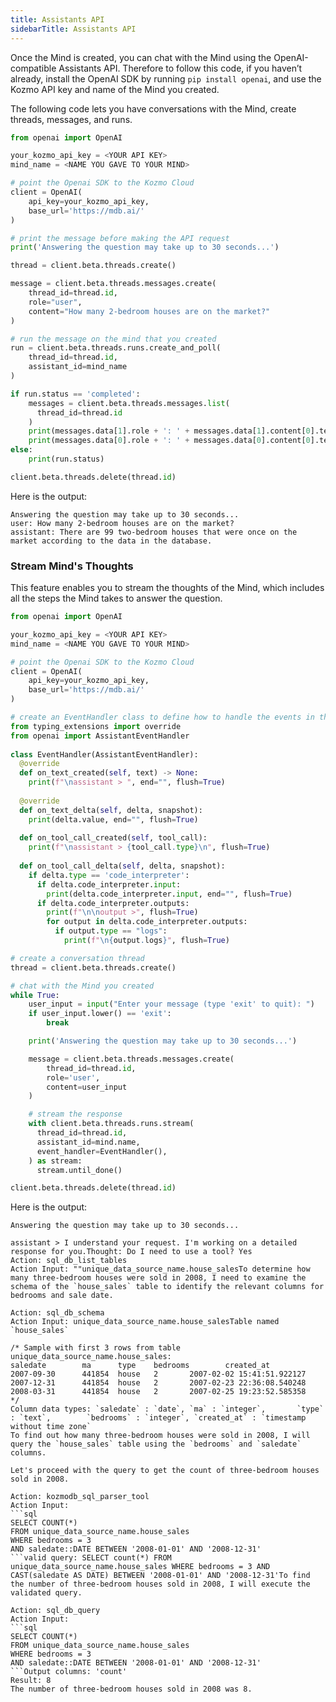 ```yaml
---
title: Assistants API
sidebarTitle: Assistants API
---
```


Once the Mind is created, you can chat with the Mind using the OpenAI-compatible Assistants API. Therefore to follow this code, if you haven’t already, install the OpenAI SDK by running `pip install openai`, and use the Kozmo API key and name of the Mind you created.

The following code lets you have conversations with the Mind, create threads, messages, and runs.

```python
from openai import OpenAI

your_kozmo_api_key = <YOUR API KEY>
mind_name = <NAME YOU GAVE TO YOUR MIND>

# point the Openai SDK to the Kozmo Cloud
client = OpenAI(
    api_key=your_kozmo_api_key,
    base_url='https://mdb.ai/'
)

# print the message before making the API request
print('Answering the question may take up to 30 seconds...')

thread = client.beta.threads.create()

message = client.beta.threads.messages.create(
    thread_id=thread.id,
    role="user",
    content="How many 2-bedroom houses are on the market?"
)

# run the message on the mind that you created
run = client.beta.threads.runs.create_and_poll(
    thread_id=thread.id,
    assistant_id=mind_name
)

if run.status == 'completed':
    messages = client.beta.threads.messages.list(
      thread_id=thread.id
    )
    print(messages.data[1].role + ': ' + messages.data[1].content[0].text.value)
    print(messages.data[0].role + ': ' + messages.data[0].content[0].text.value)
else:
    print(run.status)

client.beta.threads.delete(thread.id)
```

Here is the output:

```
Answering the question may take up to 30 seconds...
user: How many 2-bedroom houses are on the market?
assistant: There are 99 two-bedroom houses that were once on the market according to the data in the database.
```

### Stream Mind's Thoughts

This feature enables you to stream the thoughts of the Mind, which includes all the steps the Mind takes to answer the question.

```python
from openai import OpenAI

your_kozmo_api_key = <YOUR API KEY>
mind_name = <NAME YOU GAVE TO YOUR MIND>

# point the Openai SDK to the Kozmo Cloud
client = OpenAI(
    api_key=your_kozmo_api_key,
    base_url='https://mdb.ai/'
)

# create an EventHandler class to define how to handle the events in the response stream
from typing_extensions import override
from openai import AssistantEventHandler
 
class EventHandler(AssistantEventHandler):    
  @override
  def on_text_created(self, text) -> None:
    print(f"\nassistant > ", end="", flush=True)
      
  @override
  def on_text_delta(self, delta, snapshot):
    print(delta.value, end="", flush=True)
      
  def on_tool_call_created(self, tool_call):
    print(f"\nassistant > {tool_call.type}\n", flush=True)
  
  def on_tool_call_delta(self, delta, snapshot):
    if delta.type == 'code_interpreter':
      if delta.code_interpreter.input:
        print(delta.code_interpreter.input, end="", flush=True)
      if delta.code_interpreter.outputs:
        print(f"\n\noutput >", flush=True)
        for output in delta.code_interpreter.outputs:
          if output.type == "logs":
            print(f"\n{output.logs}", flush=True)

# create a conversation thread
thread = client.beta.threads.create()

# chat with the Mind you created
while True:
    user_input = input("Enter your message (type 'exit' to quit): ")
    if user_input.lower() == 'exit':
        break

    print('Answering the question may take up to 30 seconds...')

    message = client.beta.threads.messages.create(
        thread_id=thread.id,
        role='user',
        content=user_input
    )

    # stream the response
    with client.beta.threads.runs.stream(
      thread_id=thread.id,
      assistant_id=mind.name,
      event_handler=EventHandler(),
    ) as stream:
      stream.until_done()

client.beta.threads.delete(thread.id)
```

Here is the output:

```
Answering the question may take up to 30 seconds...

assistant > I understand your request. I'm working on a detailed response for you.Thought: Do I need to use a tool? Yes
Action: sql_db_list_tables
Action Input: ""unique_data_source_name.house_salesTo determine how many three-bedroom houses were sold in 2008, I need to examine the schema of the `house_sales` table to identify the relevant columns for bedrooms and sale date. 

Action: sql_db_schema
Action Input: unique_data_source_name.house_salesTable named `house_sales`

/* Sample with first 3 rows from table unique_data_source_name.house_sales:
saledate        ma      type    bedrooms        created_at
2007-09-30      441854  house   2       2007-02-02 15:41:51.922127
2007-12-31      441854  house   2       2007-02-23 22:36:08.540248
2008-03-31      441854  house   2       2007-02-25 19:23:52.585358
*/
Column data types: `saledate` : `date`, `ma` : `integer`,       `type` : `text`,        `bedrooms` : `integer`, `created_at` : `timestamp without time zone`
To find out how many three-bedroom houses were sold in 2008, I will query the `house_sales` table using the `bedrooms` and `saledate` columns. 

Let's proceed with the query to get the count of three-bedroom houses sold in 2008.

Action: kozmodb_sql_parser_tool
Action Input: 
```sql
SELECT COUNT(*) 
FROM unique_data_source_name.house_sales 
WHERE bedrooms = 3 
AND saledate::DATE BETWEEN '2008-01-01' AND '2008-12-31'
```valid query: SELECT count(*) FROM unique_data_source_name.house_sales WHERE bedrooms = 3 AND CAST(saledate AS DATE) BETWEEN '2008-01-01' AND '2008-12-31'To find the number of three-bedroom houses sold in 2008, I will execute the validated query.

Action: sql_db_query
Action Input: 
```sql
SELECT COUNT(*) 
FROM unique_data_source_name.house_sales 
WHERE bedrooms = 3 
AND saledate::DATE BETWEEN '2008-01-01' AND '2008-12-31'
```Output columns: 'count'
Result: 8
The number of three-bedroom houses sold in 2008 was 8.
```
